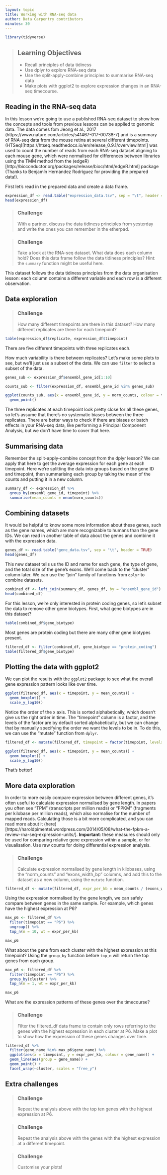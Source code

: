 ```yaml
---
layout: topic
title: Working with RNA-seq data
author: Data Carpentry contributors
minutes: 30
---
```


```r
library(tidyverse)
```

> ## Learning Objectives 
* Recall principles of data tidiness
* Use dplyr to explore RNA-seq data
* Use the split-apply-combine principles to summarise RNA-seq data
* Make plots with ggplot2 to explore expression changes in an RNA-seq timecourse.

## Reading in the RNA-seq data

In this lesson we're going to use a published RNA-seq dataset to show how the concepts and tools from previous lessons can be applied to genomic data. The data comes fom Jeong et al., 2017 (https://www.nature.com/articles/s41467-017-00738-7) and is a summary of RNA-seq data from the mouse retina at several different timepoints. (HTSeq)[https://htseq.readthedocs.io/en/release_0.9.1/overview.html] was used to count the number of reads from each RNA-seq dataset aligning to each mouse gene, which were normalised for differences between libraries using the TMM method from the (edgeR)[http://bioconductor.org/packages/release/bioc/html/edgeR.html] package (Thanks to Benjamín Hernández Rodríguez for providing the prepared data!).

First let's read in the prepared data and create a data frame. 

```r
expression_df <- read.table("expression_data.tsv", sep = "\t", header = TRUE)
head(expression_df)
```

> ### Challenge
With a partner, discuss the data tidiness principles from yesterday and write the ones you can remember in the etherpad.

> ### Challenge
Take a look at the RNA-seq dataset. What data does each column hold? Does this data frame follow the data tidiness principles? Hint: the `summary` function might be useful here. 

This dataset follows the data tidiness principles from the data organisation lesson: each column contains a different variable and each row is a different observation. 

## Data exploration

> ### Challenge
How many different timepoints are there in this dataset? How many different replicates are there for each timepoint?

```r
table(expression_df$replicate, expression_df$timepoint)
```

There are five different timepoints with three replicates each.

How much variability is there between replicates? Let's make some plots to see, but we'll just use a subset of the data. We can use `filter` to select a subset of the data.

```r
genes_sub <- expression_df$ensembl_gene_id[1:10]

counts_sub <- filter(expression_df, ensembl_gene_id %in% genes_sub)

ggplot(counts_sub, aes(x = ensembl_gene_id, y = norm_counts, colour = timepoint, shape = as.character(replicate))) +
  geom_point() 
```

The three replicates at each timepoint look pretty close for all these genes, so let's assume that there's no systematic biases between the three replicates. There are better ways to check if there are biases or batch effects in your RNA-seq data, like performing a Principal Component Analysis, but we don't have time to cover that here.

## Summarising data

Remember the split-apply-combine concept from the dplyr lesson? We can apply that here to get the average expression for each gene at each timepoint. Here we're splitting the data into groups based on the gene ID and timepoint, then summarising each group by taking the mean of the counts and putting it in a new column. 

```r
summary_df <- expression_df %>%
  group_by(ensembl_gene_id, timepoint) %>%
  summarise(mean_counts = mean(norm_counts))

```

## Combining datasets

It would be helpful to know some more information about these genes, such as the gene names, which are more recognizable to humans than the gene IDs. We can read in another table of data about the genes and combine it with the expression data.

```r
genes_df <- read.table("gene_data.tsv", sep = "\t", header = TRUE)
head(genes_df)
```

This new dataset tells us the ID and name for each gene, the type of gene, and the total size of the gene's exons. We'll come back to the "cluster" column later. We can use the "join" family of functions from `dplyr` to combine datasets.

```r
combined_df <- left_join(summary_df, genes_df, by = "ensembl_gene_id")
head(combined_df)
```

For this lesson, we're only interested in protein coding genes, so let's subset the data to remove other gene biotypes. First, what gene biotypes are in this dataset?

```r
table(combined_df$gene_biotype)
```

Most genes are protein coding but there are many other gene biotypes present.

```r
filtered_df <- filter(combined_df, gene_biotype == "protein_coding")
table(filtered_df$gene_biotype)
```

## Plotting the data with ggplot2

We can plot the results with the `ggplot2` package to see what the overall gene expression pattern looks like over time. 

```r
ggplot(filtered_df, aes(x = timepoint, y = mean_counts)) +
  geom_boxplot() +
  scale_y_log10()
```

Notice the order of the x axis. This is sorted alphabetically, which doesn't give us the right order in time. The "timepoint" column is a factor, and the levels of the factor are by default sorted alphabetically, but we can change that by manually specifying the order we want the levels to be in. To do this, we can use the "mutate" function from `dplyr`.

```r
filtered_df <- mutate(filtered_df, timepoint = factor(timepoint, levels = c("P6", "P10", "P15", "P21", "P50")))

ggplot(filtered_df, aes(x = timepoint, y = mean_counts)) +
  geom_boxplot() +
  scale_y_log10()
```

That's better! 

## More data exploration

In order to more easily compare expression between different genes, it's often useful to calculate expression normalised by gene length. In papers you often see "TPM" (transcripts per million reads) or "FPKM" (fragments per kilobase per million reads), which also normalise for the number of mapped reads. Calculating those is a bit more complicated, and you can read more about it (here)[https://haroldpimentel.wordpress.com/2014/05/08/what-the-fpkm-a-review-rna-seq-expression-units/]. **Important**: these measures should only be used for comparing relative gene expression within a sample, or for visualisation. Use raw counts for doing differential expression analysis.

> ### Challenge
Calculate expression normalised by gene length in kilobases, using the "norm_counts" and "exons_width_bp" columns, and add this to the dataset as a new column, using the `mutate` function. 

```r
filtered_df <- mutate(filtered_df, expr_per_kb = mean_counts / (exons_width_bp / 1000) )
```

Using the expression normalised by the gene length, we can safely compare between genes in the same sample. For example, which genes have the highest expression at P6?

```r
max_p6 <- filtered_df %>% 
  filter(timepoint == "P6") %>%
  ungroup() %>%
  top_n(n = 10, wt = expr_per_kb)

max_p6
```

What about the gene from each cluster with the highest expression at this timepoint? Using the `group_by` function before `top_n` will return the top genes from each group.
 
```r
max_p6 <- filtered_df %>% 
  filter(timepoint == "P6") %>%
  group_by(cluster) %>%
  top_n(n = 1, wt = expr_per_kb)

max_p6
```

What are the expression patterns of these genes over the timecourse?

> ### Challenge
Filter the filtered_df data frame to contain only rows referring to the genes with the highest expression in each cluster at P6. Make a plot to show how the expression of these genes changes over time.


```r
filtered_df %>%
  filter(gene_name %in% max_p6$gene_name) %>%
  ggplot(aes(x = timepoint, y = expr_per_kb, colour = gene_name)) +
  geom_line(aes(group = gene_name)) +
  geom_point() +
  facet_wrap(~cluster, scales = "free_y")
```

## Extra challenges

> ### Challenge
Repeat the analysis above with the top ten genes with the highest expression at P6.

> ### Challenge 
Repeat the analysis above with the genes with the highest expression at a different timepoint.

> ### Challenge
Customise your plots!